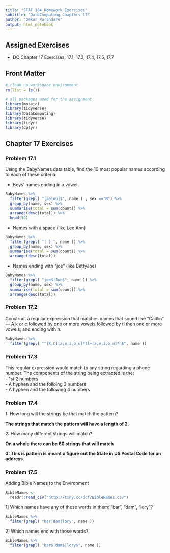 ```yaml
---
title: "STAT 184 Homework Exercises" 
subtitle: "DataComputing Chapters 17"
author: "Omkar Purandare"
output: html_notebook
---
```


## Assigned Exercises

- DC Chapter 17 Exercises: 17.1, 17.3, 17.4, 17.5, 17.7


## Front Matter

```r
# clean up workspace environment
rm(list = ls())

# all packages used for the assignment
library(mosaic)
library(tidyverse)
library(DataComputing)
library(tidyverse)
library(tidyr)
library(dplyr)
```


## Chapter 17 Exercises

### Problem 17.1

Using the BabyNames data table, find the 10 most popular names according to each of these criteria:

* Boys’ names ending in a vowel.
```r
BabyNames %>% 
  filter(grepl( "[aeiou]$", name ) , sex =="M") %>%
  group_by(name, sex) %>%
  summarise(total = sum(count)) %>%
  arrange(desc(total)) %>%
  head(10)
```

* Names with a space (like Lee Ann)
```r
BabyNames %>% 
  filter(grepl( "[ ] ", name )) %>%
  group_by(name, sex) %>%
  summarise(total = sum(count)) %>%
  arrange(desc(total))
```

* Names ending with “joe” (like BettyJoe)
```r
BabyNames %>% 
  filter(grepl( "joe$|Joe$", name )) %>%
  group_by(name, sex) %>%
  summarise(total = sum(count)) %>%
  arrange(desc(total))
```

### Problem 17.2

Construct a regular expression that matches names that sound like “Caitlin” — A k or c followed by one or more vowels followed by tl then one or more vowels, and ending with n.

```r
BabyNames %>% 
  filter(grepl( "^[K,C][a,e,i,o,u]*tl+[a,e,i,o,u]*n$", name ))
```

### Problem 17.3

This regular expression would match to any string regarding a phone number.
The components of the string being extracted is the:  
- 1st 2 numbers   
- A hyphen and the folloing 3 numbers   
- A hyphen and the following 4 numbers   

### Problem 17.4

1: How long will the strings be that match the pattern?  

**The strings that match the pattern will have a length of 2.  **

2: How many different strings will match?   

**On a whole there can be 60 strings that will match**

**3: This is pattern is meant o figure out the State in US Postal Code for an address**

### Problem 17.5

Adding Bible Names to the Environment 

```r
BibleNames <- 
  readr::read_csv("http://tiny.cc/dcf/BibleNames.csv")
```

1] Which names have any of these words in them: “bar”, “dam”, “lory”?

```r
BibleNames %>%
  filter(grepl( "bar|dam|lory", name ))
```

2] Which names end with those words?

```r
BibleNames %>%
  filter(grepl( "bar$|dam$|lory$", name ))
```


